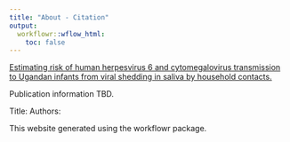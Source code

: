 ```yaml
---
title: "About - Citation"
output:
  workflowr::wflow_html:
    toc: false
---
```


[Estimating risk of human herpesvirus 6 and cytomegalovirus transmission to Ugandan infants from viral shedding in saliva by household contacts.](index.html)


Publication information TBD.

Title:
Authors:

This website generated using the workflowr package.
